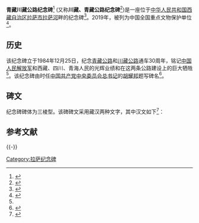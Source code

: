 {{文物保护单位
|级别 = 全国
|图片 = 
|名称 = 川藏、青藏公路纪念碑
|编号 = 8-0728-5-212 
|分类 = 近现代重要史迹及代表性建筑
|时代 = 1984年
|所在 = [[西藏自治区|西藏自治区]][[拉萨市|拉萨市]]城关区
|坐标 = 
|登录 = 2019年
|Cat = 西藏全国重点文物保护单位
}}'''青藏川藏公路纪念碑'''<ref>{{Cite web |title=图登克珠：我是西藏的孩子__法制网 |url=http://m.legaldaily.com.cn/rdlf/content/2021-08/18/content_8582709.htm |website=m.legaldaily.com.cn |access-date=2022-06-20}}</ref> (又称'''川藏、青藏公路纪念碑'''<ref name=":0">{{Cite web |title=川藏、青藏公路纪念碑入选全国重点文物保护单位_文化_手机中国西藏网 |url=http://m.tibet.cn/cn/index/culture/201911/t20191125_6713450.html |website=m.tibet.cn |access-date=2022-06-20}}</ref>)是一座位于[[中华人民共和国|中华人民共和国]][[西藏自治区|西藏自治区]][[拉萨市|拉萨市]][[拉萨河|拉萨河]]畔的纪念碑<ref>{{Cite web |title=甘当路石 民族团结——“两路”精神述评 - 文史 - 人民周刊网—主流舆论融合传播平台 |url=https://www.peopleweekly.cn/html/2021/wenshi_1123/99535.html |website=www.peopleweekly.cn |access-date=2022-06-20}}</ref>。2019年，被列为中国全国重点文物保护单位<ref>{{Cite web |title=国家文物局 第八批国保名单 |url=http://www.ncha.gov.cn/col/col2289/index.html |website=www.ncha.gov.cn |access-date=2022-06-20}}</ref>。

== 历史 ==
该纪念碑立于1984年12月25日，纪念[[青藏公路|青藏公路]]和[[川藏公路|川藏公路]]通车30周年，铭记[[中国人民解放军|中国人民解放军]]和西藏、四川、青海人民的光辉业绩和在这两条公路建设上的巨大牺牲<ref name=":0" />。该纪念碑由时任[[中国共产党中央委员会总书记|中国共产党中央委员会总书记]]的[[胡耀邦|胡耀邦]]题写碑名<ref>{{Cite web |title=建党百年·连载丨《天路叙事》04_公路 |url=https://www.sohu.com/a/www.sohu.com/a/462515033_120952561 |website=www.sohu.com |language=en |access-date=2022-06-20}}</ref>。

== 碑文 ==
纪念碑碑体为三棱型。该碑碑文采用藏汉两种文字，其中汉文如下<ref>{{Cite web |title=一路向西 川藏线筑路往事-中华读书报-光明网 |url=https://epaper.gmw.cn/zhdsb/html/2015-03/25/nw.D110000zhdsb_20150325_2-12.htm |website=epaper.gmw.cn |access-date=2022-06-20}}</ref>：
{{引用|[[中华人民共和国|建国]]之初，为实现祖国统一大业，增进民族团结，建设西南边疆，中央授命解放西藏，修筑[[川藏公路|川藏]]、[[青藏公路|青藏公路]]。[[川藏公路|川藏公路]]东自[[成都|成都]]，始建于一九五零年四月；[[青藏公路|青藏公路]]北起[[西宁|西宁]]，动工于一九五零年六月。两路全长四千三百六十余公里，一九五四年十二月二十五日同时通车[[拉萨|拉萨]]。

[[世界屋脊|世界屋脊]]，地域辽阔，高寒缺氧，雪山阻隔。川藏、青藏两路，跨[[怒江|怒江]]攀[[横断山|横断]]，渡[[通天河|通天]]越[[昆仑山|昆仑]]，江河湍急，峰岳险峻。十一万藏汉军民筑路员工，含辛茹苦，餐风卧雪，齐心协力征服重重天险。挖填土石三千多万立方，造桥四百余座。五易寒暑，艰苦卓绝。三千志士英勇捐躯，一代业绩永垂青史。三十年来，国家投以巨资，两路几经改建。青藏公路建成[[沥青|沥青]]路面。高原公路，亘古奇迹。四海闻名，五州赞叹。

巍巍高原，两路贯通。[[北京|北京]]拉萨，紧密相连。兄弟情谊，亲密无间。全藏公路四通八达，经济文化繁盛，城乡面貌改观。藏汉同胞，歌舞翩跹，颂之为”彩虹”，誉之为”金桥”。新西藏前程似锦，各族人民携手向前。

值此两路通车三十周年，感激中央，缅怀英烈，立石拉萨，永志纪念。

[[西藏自治区人民政府|西藏自治区人民政府]]立

公元一九八四年十二月二十五日<br>
[[藏历|藏历]]十六[[绕迥|绕迥]]阳木鼠年十一月三十日}}

== 参考文献 ==
{{Reflist}}

{{-}}
{{拉萨地标}}
{{西藏全国重点文物保护单位}}
[[Category:拉萨纪念碑|Category:拉萨纪念碑]]